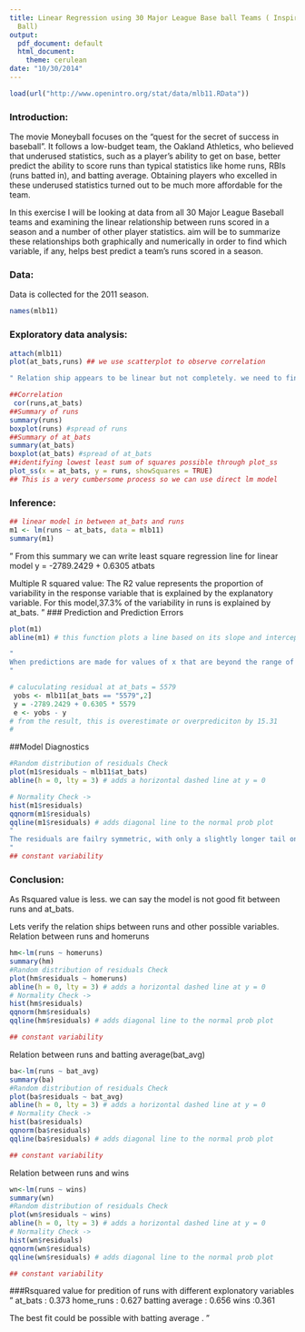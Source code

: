 ```yaml
---
title: Linear Regression using 30 Major League Base ball Teams ( Inspired by Money
  Ball)
output:
  pdf_document: default
  html_document:
    theme: cerulean
date: "10/30/2014"
---
```


<!-- For more info on RMarkdown see http://rmarkdown.rstudio.com/ -->

<!-- Enter the code required to load your data in the space below. The data will be loaded but the line of code won't show up in your write up (echo=FALSE) in order to save space-->
```r
load(url("http://www.openintro.org/stat/data/mlb11.RData"))

```

<!-- In the remainder of the document, add R code chunks as needed -->

### Introduction:
The movie Moneyball focuses on the "quest for the secret of success in baseball". It follows a low-budget team, the Oakland Athletics, who believed that underused statistics, such as a player's ability to get on base, better predict the ability to score runs than typical statistics like home runs, RBIs (runs batted in), and
batting average. Obtaining players who excelled in these underused statistics turned out to be much more affordable for the team.  

In this exercise I will be looking at data from all 30 Major League Baseball teams and examining the linear relationship between runs scored in a season and a number of other player statistics. aim will be to summarize these relationships both graphically and numerically in order to find which variable, if any, helps best predict a team's runs scored in a season.

### Data:

Data is collected for the 2011 season.
```r
names(mlb11)
```

### Exploratory data analysis:

```r
attach(mlb11)
plot(at_bats,runs) ## we use scatterplot to observe correlation 

" Relation ship appears to be linear but not completely. we need to find correlation coefficient to determine how positively correlated.The relationship is positive, linear, and moderately strong. One of the potential outliers is a team with approximately 5520 at bats."
```

```r
##Correlation
 cor(runs,at_bats)
##Summary of runs
summary(runs)
boxplot(runs) #spread of runs
##Summary of at_bats
summary(at_bats) 
boxplot(at_bats) #spread of at_bats
##identifying lowest least sum of squares possible through plot_ss
plot_ss(x = at_bats, y = runs, showSquares = TRUE)
## This is a very cumbersome process so we can use direct lm model 
```
### Inference:
```r
## linear model in between at_bats and runs
m1 <- lm(runs ~ at_bats, data = mlb11)
summary(m1)
```
"
From this summary we can write least square regression line for linear model
       y = -2789.2429 + 0.6305 atbats

Multiple R squared value: The R2 value represents the proportion of variability in the response variable that is explained by the explanatory variable. For this model,37.3% of the variability in runs is explained by at_bats.
"
### Prediction and Prediction Errors
```r
plot(m1)
abline(m1) # this function plots a line based on its slope and intercept

"
When predictions are made for values of x that are beyond the range of the observed data, it is referred to as extrapolation. However, predictions made within the range of the data are more reliable. They're also used to compute the residuals.
"
```

```r
# caluculating residual at at_bats = 5579
 yobs <- mlb11[at_bats == "5579",2]
 y = -2789.2429 + 0.6305 * 5579
 e <- yobs - y 
# from the result, this is overestimate or overprediciton by 15.31
#
```
##Model Diagnostics
```r
#Random distribution of residuals Check
plot(m1$residuals ~ mlb11$at_bats)
abline(h = 0, lty = 3) # adds a horizontal dashed line at y = 0

# Normality Check ->
hist(m1$residuals)
qqnorm(m1$residuals)
qqline(m1$residuals) # adds diagonal line to the normal prob plot
"
The residuals are failry symmetric, with only a slightly longer tail on the right, hence it would be appropriate to deem the the normal distribution of residuals condition met.
"
## constant variability

```


### Conclusion:

As Rsquared value is less. we can say  the model is not good fit between runs and at_bats.

Lets verify the relation ships between runs and other possible variables.
Relation between runs and homeruns

```r
hm<-lm(runs ~ homeruns)
summary(hm)
#Random distribution of residuals Check
plot(hm$residuals ~ homeruns)
abline(h = 0, lty = 3) # adds a horizontal dashed line at y = 0
# Normality Check ->
hist(hm$residuals)
qqnorm(hm$residuals)
qqline(hm$residuals) # adds diagonal line to the normal prob plot

## constant variability
```

Relation between runs and batting average(bat_avg)
```r
ba<-lm(runs ~ bat_avg)
summary(ba)
#Random distribution of residuals Check
plot(ba$residuals ~ bat_avg)
abline(h = 0, lty = 3) # adds a horizontal dashed line at y = 0
# Normality Check ->
hist(ba$residuals)
qqnorm(ba$residuals)
qqline(ba$residuals) # adds diagonal line to the normal prob plot

## constant variability
```
Relation between runs and wins
```r
wn<-lm(runs ~ wins)
summary(wn)
#Random distribution of residuals Check
plot(wn$residuals ~ wins)
abline(h = 0, lty = 3) # adds a horizontal dashed line at y = 0
# Normality Check ->
hist(wn$residuals)
qqnorm(wn$residuals)
qqline(wn$residuals) # adds diagonal line to the normal prob plot

## constant variability
```
###Rsquared value for predition of runs with different explonatory variables
"
at_bats : 0.373
home_runs : 0.627
batting average : 0.656
wins :0.361

The best fit could be possible with batting average .
"